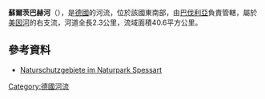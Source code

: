 {{No footnotes|time=2020-08-27T03:33:49+00:00}}
{{Coord|49.91198|N|9.14425|E|display=title}}

'''蘇爾茨巴赫河'''（{{lang-de|Sulzbach}}），是[[德國|德國]]的河流，位於該國東南部，由[[巴伐利亞|巴伐利亞]]負責管轄，屬於[[美因河|美因河]]的右支流，河道全長2.3公里，流域面積40.6平方公里。

==參考資料==
* [http://www.naturpark-spessart.de/natur/naturpark/naturschutzgebiete.php Naturschutzgebiete im Naturpark Spessart]{{Wayback|url=http://www.naturpark-spessart.de/natur/naturpark/naturschutzgebiete.php |date=20180617165112 }}

{{Germany-geo-stub}}
[[Category:德國河流|Category:德國河流]]